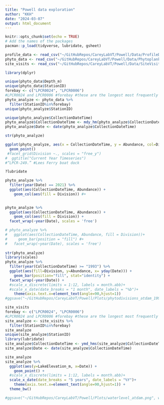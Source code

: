 ```yaml
---
title: "Powell data exploration"
author: "KKH"
date: "2024-03-07"
output: html_document
---
```


```r
knitr::opts_chunk$set(echo = TRUE)
# Add the names of the packages 
pacman::p_load(tidyverse, lubridate, gsheet)
```


```r
profile_data <- read_csv("~/GitHubRepos/CareyLabVT/Powell/Data/ProfileData_LakePowell_1965-2022.csv")
phyto_data <- read_csv("~/GitHubRepos/CareyLabVT/Powell/Data/PhytoplanktonData_LakePowell_1992-2022.csv", locale=locale(encoding="latin1"))
site_visits <- read_csv("~/GitHubRepos/CareyLabVT/Powell/Data/SiteVisitData_LakePowell_1964-2022.csv")
```

```r
library(dplyr)

unique(phyto_data$Depth_m)
unique(phyto_data$StationID)
forebay <- c("LPCR0024", "LPCR0006")
#LPCR0024 and LPCR0006 #forebay #these are the longest most frequently collected data
phyto_analyze <- phyto_data %>% 
  filter(StationID%in%forebay) 
unique(phyto_analyze$StationID)

unique(phyto_analyze$CollectionDateTime)
phyto_analyze$CollectionDateTime <- mdy_hm(phyto_analyze$CollectionDateTime)
phyto_analyze$Date <- date(phyto_analyze$CollectionDateTime)

str(phyto_analyze)

ggplot(phyto_analyze, aes(x = CollectionDateTime, y = Abundance, col=Division)) +
  geom_point()
 #facet_grid(Division ~., scales = "free_y")
#  ggtitle("Current Year Timeseries")
#“LPCR-249.” #Lees Ferry boat dock

?lubridate

phyto_analyze %>% 
  filter(year(Date) == 2021) %>%
  ggplot(aes(CollectionDateTime, Abundance)) + 
    geom_col(aes(fill = Division)) #+ 

    
phyto_analyze %>% 
  ggplot(aes(CollectionDateTime, Abundance)) + 
    geom_col(aes(fill = Division)) + 
  facet_wrap(~year(Date), scales = 'free')

# phyto_analyze %>% 
#   ggplot(aes(CollectionDateTime, Abundance, fill = Division))+ 
#     geom_bar(position = "fill") #+ 
#   facet_wrap(~year(Date), scales = 'free')
  
str(phyto_analyze)  
library(scales)
phyto_analyze %>% 
  filter(year(CollectionDateTime) >= "1993") %>% 
  ggplot(aes(fill=Division, y=Abundance, x= yday(Date))) + 
    geom_bar(position="fill", stat="identity") +
  facet_wrap(~year(Date)) + 
  #scale_x_discrete(limits = 1:12, labels = month.abb)+
  #scale_x_date(date_breaks = "1 month", date_labels = "%b")+
    theme(axis.text.x=element_text(angle=90,hjust=1)) 
#ggsave("~/GitHubRepos/CareyLabVT/Powell/Plots/phytodivisions_atdam_1993-2022_propabundance.png", width = 7.5, height = 5, units ="in")

```

```r
site_visits
forebay <- c("LPCR0024", "LPCR0006")
#LPCR0024 and LPCR0006 #forebay #these are the longest most frequently collected data
site_analyze <- site_visits %>% 
  filter(StationID%in%forebay) 
site_analyze
unique(site_analyze$StationID)
library(lubridate)
site_analyze$CollectionDateTime <- ymd_hms(site_analyze$CollectionDateTime)
site_analyze$Date <- date(site_analyze$CollectionDateTime)

site_analyze
site_analyze %>% 
  ggplot(aes(y=LakeElevation_m, x=Date)) + 
    geom_point() + 
  #scale_x_discrete(limits = 1:12, labels = month.abb)+
  scale_x_date(date_breaks = "5 years", date_labels = "%Y")+
    theme(axis.text.x=element_text(angle=90,hjust=1)) + 
  theme_bw()

#ggsave("~/GitHubRepos/CareyLabVT/Powell/Plots/waterlevel_atdam.png", width = 7.5, height = 5, units ="in")


```






